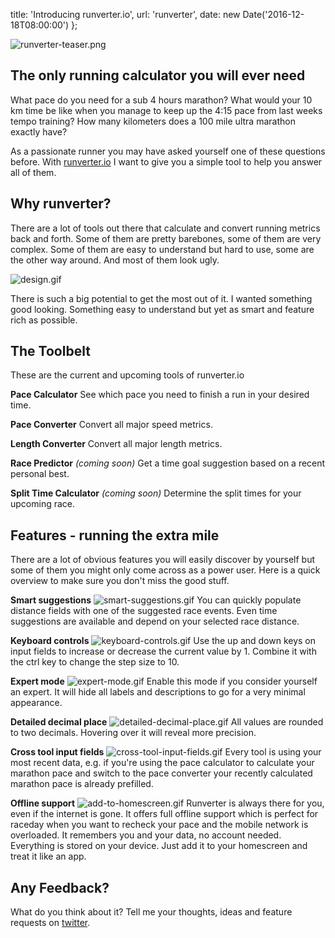   title: 'Introducing runverter.io',
  url: 'runverter',
  date: new Date('2016-12-18T08:00:00')
};

![runverter-teaser.png](https://draftin.com:443/images/49111?token=VAWae3PbMh8Ntq77Xgi6KKm8YFeIECAk-4YJreIjZi1GU2hKozsTm5yCAMPITpHRqR_85spYIYgEU5HvEnakksY)

## The only running calculator you will ever need

What pace do you need for a sub 4 hours marathon? What would your 10 km time be like when you manage to keep up the 4:15 pace from last weeks tempo training? How many kilometers does a 100 mile ultra marathon exactly have?

As a passionate runner you may have asked yourself one of these questions before. With [runverter.io](https://runverter.io) I want to give you a simple tool to help you answer all of them.

## Why runverter?

There are a lot of tools out there that calculate and convert running metrics back and forth. Some of them are pretty barebones, some of them are very complex. Some of them are easy to understand but hard to use, some are the other way around. And most of them look ugly.

![design.gif](https://draftin.com:443/images/49142?token=NzCSlZxvSJcIMYwcVHehlQgj3JcG5MPcfOnGPZN-5HqYnnXbMobSqf0dAfhvuETmyBPe7fl4rzsqWiCLZhZoXYc)

There is such a big potential to get the most out of it. I wanted something good looking. Something easy to understand but yet as smart and feature rich as possible.

## The Toolbelt

These are the current and upcoming tools of runverter.io

**Pace Calculator**
See which pace you need to finish a run in your desired time.

**Pace Converter**
Convert all major speed metrics.

**Length Converter**
Convert all major length metrics.

**Race Predictor** _(coming soon)_
Get a time goal suggestion based on a recent personal best.

**Split Time Calculator** _(coming soon)_
Determine the split times for your upcoming race.

## Features - running the extra mile

There are a lot of obvious features you will easily discover by yourself but some of them you might only come across as a power user. Here is a quick overview to make sure you don't miss the good stuff.

**Smart suggestions**
![smart-suggestions.gif](https://draftin.com:443/images/49145?token=iWaiDNiIL13SuPFRSep0e4YMwjQqCpmavsTakH9_x7LZTCStnLl0qoOFL7aAXD2hSKbXUo6V1EZLIKqglt5gxlQ)
You can quickly populate distance fields with one of the suggested race events. Even time suggestions are available and depend on your selected race distance.

**Keyboard controls**
![keyboard-controls.gif](https://draftin.com:443/images/49146?token=zQ_rRypbebOqL6RJzZ55Vf7q52MCfbeiId495oFX34qv1rOhIzj5KHe5Uv29BIWjeqK6qizCqv1wSDaVxEpKFOI)
Use the up and down keys on input fields to increase or decrease the current value by 1. Combine it with the ctrl key to change the step size to 10.

**Expert mode**
![expert-mode.gif](https://draftin.com:443/images/49147?token=-Ka-9iO8L2tMbzaHWs1E_iafCfkyva3lAA0aA-I9tAM0EWh-wrZVnGlkzRGmIw0vpXEJ0EO11Gq76qT9nASUumM)
Enable this mode if you consider yourself an expert. It will hide all labels and descriptions to go for a very minimal appearance.

**Detailed decimal place**
![detailed-decimal-place.gif](https://draftin.com:443/images/49148?token=ICGs_Gy7Hw0BW10uruGPKx9RiRIhAnAd84YvaAiY3gGBKNnjIzbRKlE-T4oIMp33gbl1nBGg9n8UgJQjQrZuDj8)
All values are rounded to two decimals. Hovering over it will reveal more precision.

**Cross tool input fields**
![cross-tool-input-fields.gif](https://draftin.com:443/images/49149?token=e2Jdp7jFlbkEt8doR5DmfFlU5iaBA_txAIhfflW6cPIy02moePa6uSXUEySGjNmbRimYHzkcN_wHNdhXThSJ38Y)
Every tool is using your most recent data, e.g. if you're using the pace calculator to calculate your marathon pace and switch to the pace converter your recently calculated marathon pace is already prefilled.

**Offline support**
![add-to-homescreen.gif](https://draftin.com:443/images/49150?token=4FjiZnSASVMzP8qcBU2zmGrpKqjM1mCkRz_3DmsN8KDKkCOhhqETCAwE6zv5TTK_gnc8I-xnDWuQbLGzT0ULuGw)
Runverter is always there for you, even if the internet is gone. It offers full offline support which is perfect for raceday when you want to recheck your pace and the mobile network is overloaded. It remembers you and your data, no account needed. Everything is stored on your device. Just add it to your homescreen and treat it like an app.

## Any Feedback?

What do you think about it? Tell me your thoughts, ideas and feature requests on [twitter](https://twitter.com/stefan_kracht).
